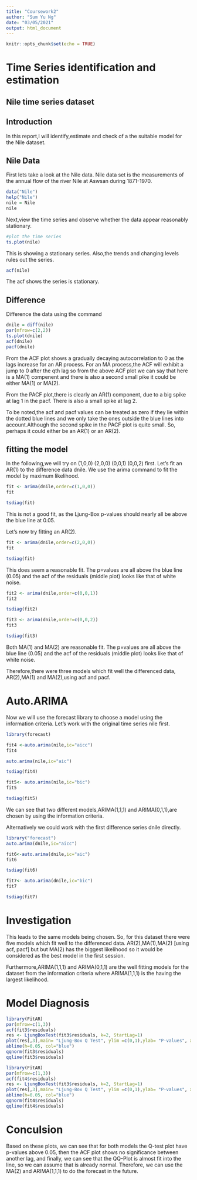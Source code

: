 ```yaml
---
title: "Coursework2"
author: "Sum Yu Ng"
date: "03/05/2021"
output: html_document
---
```


```r
knitr::opts_chunk$set(echo = TRUE)
```

# Time Series identification and estimation 
## Nile time series dataset
## Introduction
In this report,I will identify,estimate and check of a the suitable model for the Nile dataset.

## Nile Data
First lets take a look at the Nile data.
Nile data set is the measurements of the annual flow of the river Nile at Aswsan during 1871-1970.
```r
data("Nile")
help("Nile")
nile = Nile
nile
```

Next,view the time series and observe whether the data appear reasonably stationary.
```r
#plot the time series 
ts.plot(nile)
```
This is showing a stationary series.
Also,the trends and changing levels rules out the series.
```r
acf(nile)
```
The acf shows the series is stationary.

## Difference
Difference the data using the command
```r
dnile = diff(nile)
par(mfrow=c(2,2))
ts.plot(dnile)
acf(dnile)
pacf(dnile)
```
From the ACF plot shows a gradually decaying autocorrelation to 0 as the lags increase for an AR process.
For an MA process,the ACF will exhibit a jump to 0 after the qth lag so from the above ACF plot we can say that here is a MA(1)  compenent and there is also a second small pike it could be either MA(1) or MA(2).

From the PACF plot,there is clearly an AR(1) component, due to a big spike at lag 1 in the pacf.
There is also a small spike at lag 2.

To be noted,the acf and pacf values can be treated as zero if they lie within the dotted blue lines and we only take the ones outside the blue lines into account.Although the second spike in the PACF plot is quite small. 
So, perhaps it could either be an AR(1) or an AR(2).

## fitting the model 
In the following,we will try on (1,0,0) (2,0,0) (0,0,1) (0,0,2) first.
Let’s fit an AR(1) to the difference data dnile. We use the arima command to fit the model by maximum likelihood.

```r
fit <- arima(dnile,order=c(1,0,0))
fit
```
```r
tsdiag(fit)
```

This is not a good fit, as the Ljung-Box p-values should nearly all be above the blue line at 0.05.

Let’s now try fitting an AR(2).
```r
fit <- arima(dnile,order=c(2,0,0))
fit
```

```r
tsdiag(fit)
```




This does seem a reasonable fit. The p=values are all above the blue line (0.05) and the acf of the residuals (middle plot) looks like that of white noise.

```r
fit2 <- arima(dnile,order=c(0,0,1))
fit2
```
```r
tsdiag(fit2)
```


```r
fit3 <- arima(dnile,order=c(0,0,2))
fit3
```
```r
tsdiag(fit3)
```
Both MA(1) and MA(2) are reasonable fit. The p=values are all above the blue line (0.05) and the acf of the residuals (middle plot) looks like that of white noise.

Therefore,there were three models which fit well the differenced data, AR(2),MA(1) and MA(2),using acf and pacf.






# Auto.ARIMA
Now we will use the forecast library to choose a model using the information criteria. Let’s work with the original time series nile first.


```r
library(forecast)
```


```r
fit4 <-auto.arima(nile,ic="aicc")
fit4 
```
```r
auto.arima(nile,ic="aic")
```
```r
tsdiag(fit4)
```


```r
fit5<- auto.arima(nile,ic="bic")
fit5
```

```r
tsdiag(fit5)
```
We can see that two different models,ARIMA(1,1,1) and ARIMA(0,1,1),are chosen by using the information criteria.

Alternatively we could work with the first difference series dnile directly.
```r
library("forecast")
auto.arima(dnile,ic="aicc")
```

```r
fit6<-auto.arima(dnile,ic="aic")
fit6
```
```r
tsdiag(fit6)
```

```r
fit7<- auto.arima(dnile,ic="bic")
fit7
```

```r
tsdiag(fit7)
```
# Investigation
This leads to the same models being chosen.
So, for this dataset there were five models which fit well to the differenced data. AR(2),MA(1),MA(2) [using acf, pacf] but but MA(2) has the biggest likelihood so it would be considered as the best model in the first session.

Furthermore,ARIMA(1,1,1) and ARIMA(0,1,1) are the well fitting models for the dataset from the information criteria where ARIMA(1,1,1) is the having the largest likelihood.




# Model Diagnosis

```r
library(FitAR)
par(mfrow=c(1,3))
acf(fit3$residuals)
res <- LjungBoxTest(fit3$residuals, k=2, StartLag=1)
plot(res[,3],main= "Ljung-Box Q Test", ylim =c(0,1),ylab= "P-values", xlab= "Lag")
abline(h=0.05, col="blue")
qqnorm(fit3$residuals)
qqline(fit3$residuals)

```




```r
library(FitAR)
par(mfrow=c(1,3))
acf(fit4$residuals)
res <- LjungBoxTest(fit3$residuals, k=2, StartLag=1)
plot(res[,3],main= "Ljung-Box Q Test", ylim =c(0,1),ylab= "P-values", xlab= "Lag")
abline(h=0.05, col="blue")
qqnorm(fit4$residuals)
qqline(fit4$residuals)
```


# Conculsion 
Based on these plots, we can see that for both models the Q-test plot have p-values above 0.05, then the ACF plot shows no significance between another lag, and finally, we can see that the QQ-Plot is almost fit into the line, so we can assume that is already normal. Therefore, we can use the MA(2) and ARIMA(1,1,1) to do the forecast in the future.












